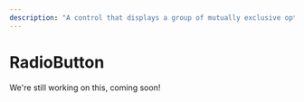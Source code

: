 ---
description: "A control that displays a group of mutually exclusive options with keyboarding and accessibility support."
---

# RadioButton

We're still working on this, coming soon!